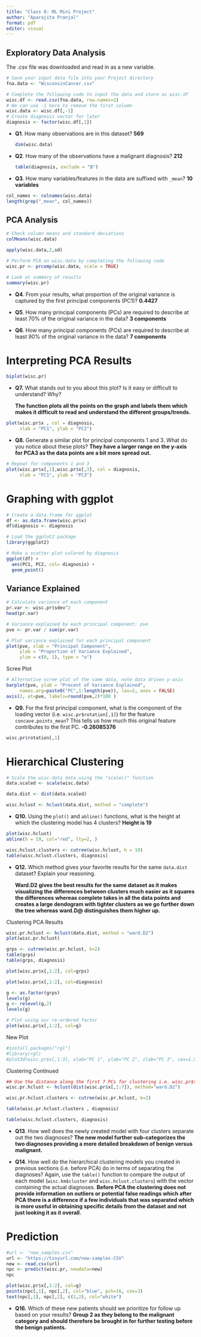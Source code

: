 ```yaml
---
title: "Class 8: ML Mini Project"
author: "Aparajita Pranjal"
format: pdf
editor: visual
---
```


## Exploratory Data Analysis

The .csv file was downloaded and read in as a new variable.

```r
# Save your input data file into your Project directory
fna.data <- "WisconsinCancer.csv"

# Complete the following code to input the data and store as wisc.df
wisc.df <- read.csv(fna.data, row.names=1)
# We can use -1 here to remove the first column
wisc.data <- wisc.df[,-1]
# Create diagnosis vector for later 
diagnosis <- factor(wisc.df[,1])
```

-   **Q1**. How many observations are in this dataset? **569**

    ```r
    dim(wisc.data)
    ```

-   **Q2**. How many of the observations have a malignant diagnosis? **212**

    ```r
    table(diagnosis, exclude = "B")

    ```

-   **Q3**. How many variables/features in the data are suffixed with `_mean`? **10 variables**

```r
col_names <- colnames(wisc.data)
length(grep("_mean", col_names))
```

## PCA Analysis

```r
# Check column means and standard deviations
colMeans(wisc.data)

apply(wisc.data,2,sd)

# Perform PCA on wisc.data by completing the following code
wisc.pr <- prcomp(wisc.data, scale = TRUE)

# Look at summary of results
summary(wisc.pr)
```

-   **Q4**. From your results, what proportion of the original variance is captured by the first principal components (PC1)? **0.4427**

-   **Q5**. How many principal components (PCs) are required to describe at least 70% of the original variance in the data? **3 components**

-   **Q6**. How many principal components (PCs) are required to describe at least 90% of the original variance in the data? **7 components**

# Interpreting PCA Results

```r
biplot(wisc.pr)
```

-   **Q7.** What stands out to you about this plot? Is it easy or difficult to understand? Why?

    **The function plots all the points on the graph and labels them which makes it difficult to read and understand the different groups/trends.**

```r
plot(wisc.pr$x , col = diagnosis, 
     xlab = "PC1", ylab = "PC2")
```

-   **Q8.** Generate a similar plot for principal components 1 and 3. What do you notice about these plots? **They have a larger range on the y-axis for PCA3 as the data points are a bit more spread out.**

```r
# Repeat for components 1 and 3
plot(wisc.pr$x[,1],wisc.pr$x[,3], col = diagnosis, 
     xlab = "PC1", ylab = "PC3")
```

# Graphing with ggplot

```r
# Create a data.frame for ggplot
df <- as.data.frame(wisc.pr$x)
df$diagnosis <- diagnosis

# Load the ggplot2 package
library(ggplot2)

# Make a scatter plot colored by diagnosis
ggplot(df) + 
  aes(PC1, PC2, col= diagnosis) + 
  geom_point()
```

## Variance Explained

```r
# Calculate variance of each component
pr.var <- wisc.pr$sdev^2
head(pr.var)

# Variance explained by each principal component: pve
pve <- pr.var / sum(pr.var)

# Plot variance explained for each principal component
plot(pve, xlab = "Principal Component", 
     ylab = "Proportion of Variance Explained", 
     ylim = c(0, 1), type = "o")
```

Scree Plot

```r
# Alternative scree plot of the same data, note data driven y-axis
barplot(pve, ylab = "Precent of Variance Explained",
     names.arg=paste0("PC",1:length(pve)), las=2, axes = FALSE)
axis(2, at=pve, labels=round(pve,2)*100 )
```

-   **Q9.** For the first principal component, what is the component of the loading vector (i.e. `wisc.pr$rotation[,1]`) for the feature `concave.points_mean`? This tells us how much this original feature contributes to the first PC. **-0.26085376**

```r
wisc.pr$rotation[,1]
```

# Hierarchical Clustering

```r
# Scale the wisc.data data using the "scale()" function
data.scaled <- scale(wisc.data)

data.dist <- dist(data.scaled)

wisc.hclust <- hclust(data.dist, method = "complete")
```

-   **Q10.** Using the `plot()` and `abline()` functions, what is the height at which the clustering model has 4 clusters? **Height is 19**

```r
plot(wisc.hclust)
abline(h = 19, col="red", lty=2, )
```

```r
wisc.hclust.clusters <- cutree(wisc.hclust, h = 19)
table(wisc.hclust.clusters, diagnosis)
```

-   **Q12.** Which method gives your favorite results for the same `data.dist` dataset? Explain your reasoning.

    **Ward.D2 gives the best results for the same dataset as it makes visualizing the differences between clusters much easier as it squares the differences whereas complete takes in all the data points and creates a large dendogram with tighter clusters as we go further down the tree whereas ward.D\@ distinguishes them higher up.**

Clustering PCA Results

```r
wisc.pr.hclust <- hclust(data.dist, method = "ward.D2")
plot(wisc.pr.hclust)

grps <- cutree(wisc.pr.hclust, k=2)
table(grps)
table(grps, diagnosis)

plot(wisc.pr$x[,1:2], col=grps)

plot(wisc.pr$x[,1:2], col=diagnosis)

g <- as.factor(grps)
levels(g)
g <- relevel(g,2)
levels(g)

# Plot using our re-ordered factor 
plot(wisc.pr$x[,1:2], col=g)

```

New Plot

```r
#install.packages("rgl")
#library(rgl)
#plot3d(wisc.pr$x[,1:3], xlab="PC 1", ylab="PC 2", zlab="PC 3", cex=1.5, size=1, type="s", col=grps)
```

Clustering Continued

```r
## Use the distance along the first 7 PCs for clustering i.e. wisc.pr$x[, 1:7]
wisc.pr.hclust <- hclust(dist(wisc.pr$x[,1:7]), method="ward.D2")

wisc.pr.hclust.clusters <- cutree(wisc.pr.hclust, k=2)

table(wisc.pr.hclust.clusters , diagnosis)

table(wisc.hclust.clusters, diagnosis)
```

-   **Q13**. How well does the newly created model with four clusters separate out the two diagnoses? **The new model further sub-categorizes the two diagnoses providing a more detailed breakdown of benign versus malignant.**

-   **Q14**. How well do the hierarchical clustering models you created in previous sections (i.e. before PCA) do in terms of separating the diagnoses? Again, use the `table()` function to compare the output of each model (`wisc.km$cluster` and `wisc.hclust.clusters`) with the vector containing the actual diagnoses. **Before PCA the clustering does not provide information on outliers or potential false readings which after PCA there is a difference if a few individuals that was separated which is more useful in obtaining specific details from the dataset and not just looking it as it overall.**

# Prediction

```r
#url <- "new_samples.csv"
url <- "https://tinyurl.com/new-samples-CSV"
new <- read.csv(url)
npc <- predict(wisc.pr, newdata=new)
npc

plot(wisc.pr$x[,1:2], col=g)
points(npc[,1], npc[,2], col="blue", pch=16, cex=3)
text(npc[,1], npc[,2], c(1,2), col="white")
```

-   **Q16.** Which of these new patients should we prioritize for follow up based on your results? **Group 2 as they belong to the malignant category and should therefore be brought in for further testing before the benign patients.**
